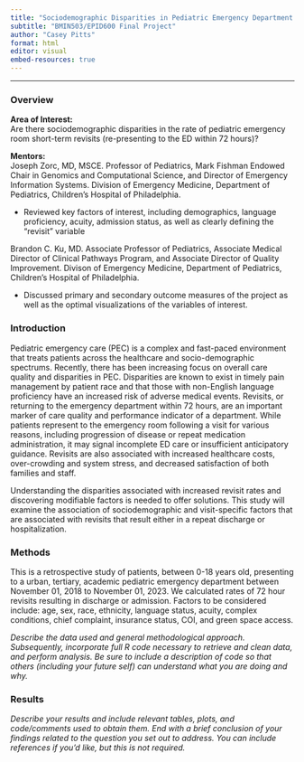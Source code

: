 ```yaml
---
title: "Sociodemographic Disparities in Pediatric Emergency Department Revisit Rates"
subtitle: "BMIN503/EPID600 Final Project"
author: "Casey Pitts"
format: html
editor: visual
embed-resources: true
---
```


------------------------------------------------------------------------

### Overview

**Area of Interest:\
**Are there sociodemographic disparities in the rate of pediatric emergency room short-term revisits (re-presenting to the ED within 72 hours)?

**Mentors:**\
Joseph Zorc, MD, MSCE. Professor of Pediatrics, Mark Fishman Endowed Chair in Genomics and Computational Science, and Director of Emergency Information Systems. Division of Emergency Medicine, Department of Pediatrics, Children's Hospital of Philadelphia.

-   Reviewed key factors of interest, including demographics, language proficiency, acuity, admission status, as well as clearly defining the "revisit" variable

Brandon C. Ku, MD. Associate Professor of Pediatrics, Associate Medical Director of Clinical Pathways Program, and Associate Director of Quality Improvement. Divison of Emergency Medicine, Department of Pediatrics, Children's Hospital of Philadelphia.

-   Discussed primary and secondary outcome measures of the project as well as the optimal visualizations of the variables of interest.

### Introduction

Pediatric emergency care (PEC) is a complex and fast-paced environment that treats patients across the healthcare and socio-demographic spectrums. Recently, there has been increasing focus on overall care quality and disparities in PEC. Disparities are known to exist in timely pain management by patient race and that those with non-English language proficiency have an increased risk of adverse medical events. Revisits, or returning to the emergency department within 72 hours, are an important marker of care quality and performance indicator of a department. While patients represent to the emergency room following a visit for various reasons, including progression of disease or repeat medication administration, it may signal incomplete ED care or insufficient anticipatory guidance. Revisits are also associated with increased healthcare costs, over-crowding and system stress, and decreased satisfaction of both families and staff.

Understanding the disparities associated with increased revisit rates and discovering modifiable factors is needed to offer solutions. This study will examine the association of sociodemographic and visit-specific factors that are associated with revisits that result either in a repeat discharge or hospitalization.

### Methods

This is a retrospective study of patients, between 0-18 years old, presenting to a urban, tertiary, academic pediatric emergency department between November 01, 2018 to November 01, 2023. We calculated rates of 72 hour revisits resulting in discharge or admission. Factors to be considered include: age, sex, race, ethnicity, language status, acuity, complex conditions, chief complaint, insurance status, COI, and green space access.

*Describe the data used and general methodological approach. Subsequently, incorporate full R code necessary to retrieve and clean data, and perform analysis. Be sure to include a description of code so that others (including your future self) can understand what you are doing and why.*

### Results

*Describe your results and include relevant tables, plots, and code/comments used to obtain them. End with a brief conclusion of your findings related to the question you set out to address. You can include references if you'd like, but this is not required.*
